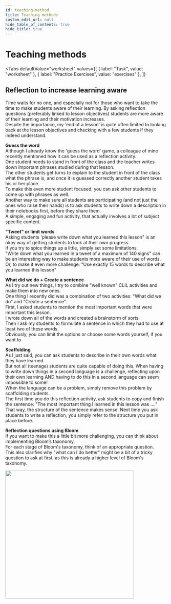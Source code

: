 ```yaml
---
id: teaching-method
title: Teaching methods
custom_edit_url: null
hide_table_of_contents: true
hide_title: true
---
```



<Theme thermodynamics />

# Teaching methods

<Tabs
  defaultValue="worksheet"
  values={[
    { label: "Task", value: "worksheet" },
    { label: "Practice Exercises", value: "exercises" },
  ]}
>

<TabItem value="worksheet">

## Reflection to increase learning aware

Time waits for no one, and especially not for those who want to take the time to make students aware of their learning. By asking reflection  questions  (preferably  linked  to  lesson  objectives) students are more aware of their learning and their motivation increases.  
Despite the importance, my 'end of a lesson' is quite often limited to looking back at the lesson objectives and checking with a few students if they indeed understand.  

**Guess the word**  
Although I already know the 'guess the word' game, a colleague of mine recently mentioned how it can be used as a reflection activity.  
One student needs to stand in front of the class and the teacher writes down important phrases studied during that lesson.  
The other students get turns to explain to the student in front of the class what the phrase is, and once it is guessed correctly another student takes his or her place.  
To make this even more student focused, you can ask other students to come up with phrases as well.  
Another way to make sure all students are participating (and not just the ones who raise their hands) is to ask students to write down a description in their notebooks first, before they share them.  
A simple, engaging and fun activity, that actually involves a lot of subject specific content.  

**"Tweet" or limit words**    
Asking students 'please write down what you learned this lesson" is an okay way of getting students to look at their own progress.  
If you try to spice things up a little, simply set some limitations.   
"Write down what you learned in a tweet of a maximum of 140 signs" can be an interesting way to make students more aware of their use of words.  
Or, to make it even more challenge: "Use exactly 15 words to describe what you learned this lesson"  

**What did we do + Create a sentence**  
As I try out new things, I try to combine "well known" CLIL activities and make them into new ones.  
One thing I recently did was a combination of two activities: "What did we do" and "Create a sentence".  
First, I asked students to mention the most important words that were important this lesson.  
I wrote down all of the words and created a brainstorm of sorts.  
Then I ask my students to formulate a sentence in which they had to use at least two of these words.  
Obviously, you can limit the options or choose some words yourself, if you want to   

**Scaffolding**  
As I just said, you can ask students to describe in their own words what they have learned.   
But not all (teenage) students are quite capable of doing this. When having to write down things in a second language is a challenge, reflecting upon their own learning AND having to do this in a second language can seem impossible to some!  
When the language can be a problem, simply remove this problem by scaffolding students.  
The first time you do this reflection activity, ask students to copy and finish the sentence: "The most important thing I learned in this lesson was ...."   
That way, the structure of the sentence makes sense. Next time you ask students to write a reflection, you simply refer to the structure you put in place before.  

**Reflection  questions  using Bloom**  
If you want to make this a little bit more challenging, you can think about  implementing Bloom’s taxonomy.  
For  each  stage  of  Bloom's taxonomy,  think  of  an appropriate question.  
This  also  clarifies  why  "what can I do better" might be a bit of a tricky question to ask at first, as this is already a higher level of Bloom's taxonomy.  

<img src={bloom} width='400' />

</TabItem>

<TabItem value="exercises">
  <Frame src="https://learningapps.org/watch?v=p2tr57jgt21" height="680px" />
</TabItem>

</Tabs>

